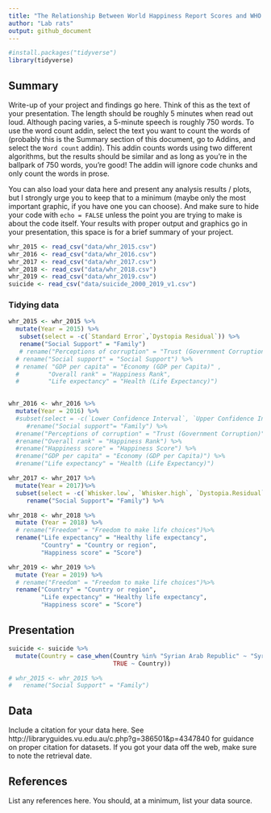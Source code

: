 ```yaml
---
title: "The Relationship Between World Happiness Report Scores and WHO Country Suicide Rates - an Analysis"
author: "Lab rats"
output: github_document
---
```


```r
#install.packages("tidyverse")
library(tidyverse)
```

## Summary

Write-up of your project and findings go here. 
Think of this as the text of your presentation. 
The length should be roughly 5 minutes when read out loud.
Although pacing varies, a 5-minute speech is roughly 750 words. 
To use the word count addin, select the text you want to count the words of (probably this is the 
Summary section of this document, go to Addins, and select the `Word count` addin).
This addin counts words using two different algorithms, but the results should be similar and as long as you're in the ballpark of 750 words, you're good! 
The addin will ignore code chunks and only count the words in prose.

You can also load your data here and present any analysis results / plots, but I strongly urge you to keep that to a minimum (maybe only the most important graphic, if you have one you can choose). 
And make sure to hide your code with  `echo = FALSE` unless the point you are trying to make is about the code itself.
Your results with proper output and graphics go in your presentation, this space is for a brief summary of your project.

```r
whr_2015 <- read_csv("data/whr_2015.csv")
whr_2016 <- read_csv("data/whr_2016.csv")
whr_2017 <- read_csv("data/whr_2017.csv")
whr_2018 <- read_csv("data/whr_2018.csv")
whr_2019 <- read_csv("data/whr_2019.csv")
suicide <- read_csv("data/suicide_2000_2019_v1.csv")
```

### Tidying data 

```r

whr_2015 <- whr_2015 %>%
  mutate(Year = 2015) %>% 
   subset(select = -c(`Standard Error`,`Dystopia Residual`)) %>%
   rename("Social Support" = "Family")
   # rename("Perceptions of corruption" = "Trust (Government Corruption)") %>%
  # rename("Social support" = "Social Support") %>%
  # rename( "GDP per capita" = "Economy (GDP per Capita)" ,
  #        "Overall rank" = "Happiness Rank", 
  #        "Life expectancy" = "Health (Life Expectancy)")
         

```

```r
whr_2016 <- whr_2016 %>%
  mutate(Year = 2016) %>%
  #subset(select = -c(`Lower Confidence Interval`, `Upper Confidence Interval`, `Dystopia Residual`)) %>%
     #rename("Social support"= "Family") %>%
  #rename("Perceptions of corruption" = "Trust (Government Corruption)") %>%
  #rename("Overall rank" = "Happiness Rank") %>%
  #rename("Happiness score" = "Happiness Score") %>%
  #rename("GDP per capita" = "Economy (GDP per Capita)") %>%
  #rename("Life expectancy" = "Health (Life Expectancy)")
```

```r
whr_2017 <- whr_2017 %>%
  mutate(Year = 2017)%>%
  subset(select = -c(`Whisker.low`, `Whisker.high`, `Dystopia.Residual`)) %>%
     rename("Social Support"= "Family") %>%
```

```r
whr_2018 <- whr_2018 %>% 
  mutate (Year = 2018) %>%
  # rename("Freedom" = "Freedom to make life choices")%>%
  rename("Life expectancy" = "Healthy life expectancy", 
         "Country" = "Country or region", 
         "Happiness score" = "Score")

```
  
```r
whr_2019 <- whr_2019 %>% 
  mutate (Year = 2019) %>%
  # rename("Freedom" = "Freedom to make life choices")%>%
  rename("Country" = "Country or region", 
         "Life expectancy" = "Healthy life expectancy", 
         "Happiness score" = "Score") 

```

## Presentation

```r
suicide <- suicide %>%
  mutate(Country = case_when(Country %in% "Syrian Arab Republic" ~ "Syria",
                             TRUE ~ Country))

# whr_2015 <- whr_2015 %>%
#   rename("Social Support" = "Family")
```

## Data 

Include a citation for your data here. 
See http://libraryguides.vu.edu.au/c.php?g=386501&p=4347840 for guidance on proper citation for datasets. 
If you got your data off the web, make sure to note the retrieval date.

## References

List any references here. You should, at a minimum, list your data source.
